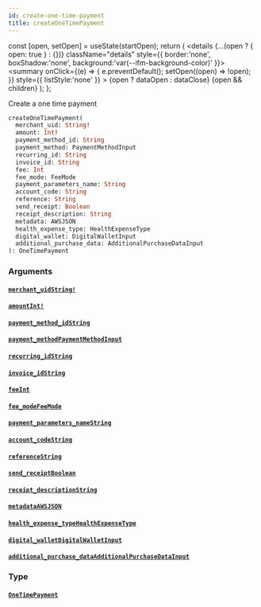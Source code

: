 ```yaml
---
id: create-one-time-payment
title: createOneTimePayment
---
```









  const [open, setOpen] = useState(startOpen);
  return (
    <details {...(open ? { open: true } : {})} className="details" style={{ border:'none', boxShadow:'none', background:'var(--ifm-background-color)' }}>
      <summary
        onClick={(e) => {
          e.preventDefault();
          setOpen((open) => !open);
        }}
        style={{ listStyle:'none' }}
      >
      {open ? dataOpen : dataClose}
      </summary>
      {open && children}
    </details>
  );
};








Create a one time payment


```graphql
createOneTimePayment(
  merchant_uid: String!
  amount: Int!
  payment_method_id: String
  payment_method: PaymentMethodInput
  recurring_id: String
  invoice_id: String
  fee: Int
  fee_mode: FeeMode
  payment_parameters_name: String
  account_code: String
  reference: String
  send_receipt: Boolean
  receipt_description: String
  metadata: AWSJSON
  health_expense_type: HealthExpenseType
  digital_wallet: DigitalWalletInput
  additional_purchase_data: AdditionalPurchaseDataInput
): OneTimePayment
```




### Arguments

#### [`merchant_uid`](#)<Bullet />[`String!`](/docs/api/types/scalars/string)  
> 
> 
> 
> 

#### [`amount`](#)<Bullet />[`Int!`](/docs/api/types/scalars/int)  
> 
> 
> 
> 

#### [`payment_method_id`](#)<Bullet />[`String`](/docs/api/types/scalars/string)  
> 
> 
> 
> 

#### [`payment_method`](#)<Bullet />[`PaymentMethodInput`](/docs/api/types/inputs/payment-method-input)  
> 
> 
> 
> 

#### [`recurring_id`](#)<Bullet />[`String`](/docs/api/types/scalars/string)  
> 
> 
> 
> 

#### [`invoice_id`](#)<Bullet />[`String`](/docs/api/types/scalars/string)  
> 
> 
> 
> 

#### [`fee`](#)<Bullet />[`Int`](/docs/api/types/scalars/int)  
> 
> 
> 
> 

#### [`fee_mode`](#)<Bullet />[`FeeMode`](/docs/api/types/enums/fee-mode)  
> 
> 
> 
> 

#### [`payment_parameters_name`](#)<Bullet />[`String`](/docs/api/types/scalars/string)  
> 
> 
> 
> 

#### [`account_code`](#)<Bullet />[`String`](/docs/api/types/scalars/string)  
> 
> 
> 
> 

#### [`reference`](#)<Bullet />[`String`](/docs/api/types/scalars/string)  
> 
> 
> 
> 

#### [`send_receipt`](#)<Bullet />[`Boolean`](/docs/api/types/scalars/boolean)  
> 
> 
> 
> 

#### [`receipt_description`](#)<Bullet />[`String`](/docs/api/types/scalars/string)  
> 
> 
> 
> 

#### [`metadata`](#)<Bullet />[`AWSJSON`](/docs/api/types/scalars/awsjson)  
> 
> 
> 
> 

#### [`health_expense_type`](#)<Bullet />[`HealthExpenseType`](/docs/api/types/enums/health-expense-type)  
> 
> 
> 
> 

#### [`digital_wallet`](#)<Bullet />[`DigitalWalletInput`](/docs/api/types/inputs/digital-wallet-input)  
> 
> 
> 
> 

#### [`additional_purchase_data`](#)<Bullet />[`AdditionalPurchaseDataInput`](/docs/api/types/inputs/additional-purchase-data-input)  
> 
> 
> 
> 

### Type

#### [`OneTimePayment`](/docs/api/types/objects/one-time-payment)  
> 
> 
> 
> 



